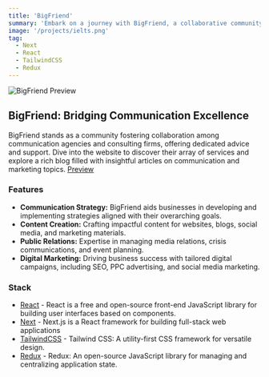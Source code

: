 ```yaml
---
title: 'BigFriend'
summary: 'Embark on a journey with BigFriend, a collaborative community of communication agencies and consulting firms committed to providing invaluable advice and support to businesses and individuals alike. Constructed with React, Next.js, Tailwind CSS, and Redux, the BigFriend website serves as an insightful hub, showcasing a spectrum of services. Explore their informative blog, delving into articles covering diverse topics in communication and marketing.'
image: '/projects/ielts.png'
tag:
  - Next
  - React
  - TailwindCSS
  - Redux
---
```


![BigFriend Preview](/projects/ielts.png)

## BigFriend: Bridging Communication Excellence

BigFriend stands as a community fostering collaboration among communication agencies and consulting firms, offering dedicated advice and support. Dive into the website to discover their array of services and explore a rich blog filled with insightful articles on communication and marketing topics.
[Preview](https://bigfriend.fr/)

### Features

- **Communication Strategy:** BigFriend aids businesses in developing and implementing strategies aligned with their overarching goals.
- **Content Creation:** Crafting impactful content for websites, blogs, social media, and marketing materials.
- **Public Relations:** Expertise in managing media relations, crisis communications, and event planning.
- **Digital Marketing:** Driving business success with tailored digital campaigns, including SEO, PPC advertising, and social media marketing.

### Stack

- [React](https://react.dev) - React is a free and open-source front-end JavaScript library for building user interfaces based on components.
- [Next](https://nextjs.org) - Next.js is a React framework for building full-stack web applications
- [TailwindCSS](https://tailwindcss.com) - Tailwind CSS: A utility-first CSS framework for versatile design.
- [Redux](https://redux.js.org) - Redux: An open-source JavaScript library for managing and centralizing application state.
